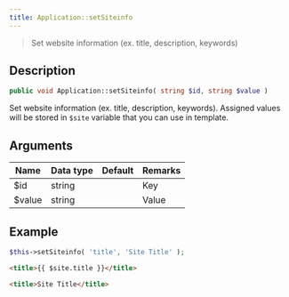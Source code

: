 ```yaml
---
title: Application::setSiteinfo
---
```


> Set website information (ex. title, description, keywords)

## Description

```php
public void Application::setSiteinfo( string $id, string $value )
```

Set website information (ex. title, description, keywords). Assigned values will be stored in `$site` variable that you can use in template.

## Arguments

| Name   | Data type | Default | Remarks |
| ------ | --------- | ------- | ------- |
| $id    | string    |         | Key     |
| $value | string    |         | Value   |

## Example

```php title="Controller"
$this->setSiteinfo( 'title', 'Site Title' );
```

```html title="Template"
<title>{{ $site.title }}</title>
```

```html title="Output"
<title>Site Title</title>
```